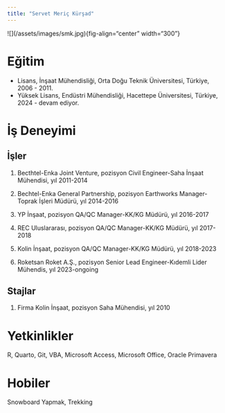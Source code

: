 ```yaml
---
title: "Servet Meriç Kürşad"
---
```


!\[\](/assets/images/smk.jpg){fig-align="center" width="300"}

# Eğitim

-   Lisans, İnşaat Mühendisliği, Orta Doğu Teknik Üniversitesi, Türkiye, 2006 - 2011.
-   Yüksek Lisans, Endüstri Mühendisliği, Hacettepe Üniversitesi, Türkiye, 2024 - devam ediyor.

# İş Deneyimi

## İşler

1.  Becthtel-Enka Joint Venture, pozisyon Civil Engineer-Saha İnşaat Mühendisi, yıl 2011-2014

2.  Bechtel-Enka General Partnership, pozisyon Earthworks Manager-Toprak İşleri Müdürü, yıl 2014-2016

3.  YP İnşaat, pozisyon QA/QC Manager-KK/KG Müdürü, yıl 2016-2017

4.  REC Uluslararası, pozisyon QA/QC Manager-KK/KG Müdürü, yıl 2017-2018

5.  Kolin İnşaat, pozisyon QA/QC Manager-KK/KG Müdürü, yıl 2018-2023

6.  Roketsan Roket A.Ş., pozisyon Senior Lead Engineer-Kıdemli Lider Mühendis, yıl 2023-ongoing

## Stajlar

1.  Firma Kolin İnşaat, pozisyon Saha Mühendisi, yıl 2010

# Yetkinlikler

R, Quarto, Git, VBA, Microsoft Access, Microsoft Office, Oracle Primavera

# Hobiler

Snowboard Yapmak, Trekking
